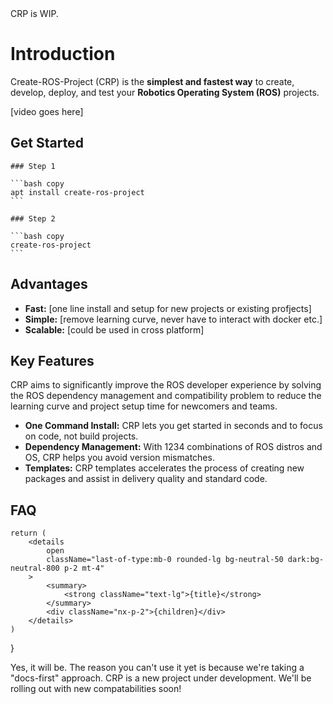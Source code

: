 
<Callout type="warning" emoji="⚠️">
    CRP is WIP.
</Callout>

# Introduction
Create-ROS-Project (CRP) is the **simplest and fastest way** to create, develop, deploy, and test your **Robotics Operating System (ROS)** projects.

[video goes here]


## Get Started
<Steps>

    ### Step 1

    ```bash copy
    apt install create-ros-project
    ```

    ### Step 2

    ```bash copy
    create-ros-project
    ```
</Steps>

## Advantages
- **Fast:** [one line install and setup for new projects or existing profjects]
- **Simple:** [remove learning curve, never have to interact with docker etc.]
- **Scalable:** [could be used in cross platform]

## Key Features
CRP aims to significantly improve the ROS developer experience by solving the ROS dependency management and compatibility problem to reduce the learning curve and project setup time for newcomers and teams.

- **One Command Install:** CRP lets you get started in seconds and to focus on code, not build projects.
- **Dependency Management:** With 1234 combinations of ROS distros and OS, CRP helps you avoid version mismatches.
- **Templates:** CRP templates accelerates the process of creating new packages and assist in delivery quality and standard code.


## FAQ

    return (
        <details
            open
            className="last-of-type:mb-0 rounded-lg bg-neutral-50 dark:bg-neutral-800 p-2 mt-4"
        >
            <summary>
                <strong className="text-lg">{title}</strong>
            </summary>
            <div className="nx-p-2">{children}</div>
        </details>
    )
}

<FAQBox title="Can I use Nextra with Next.js app router?">
    Yes, it will be. The reason you can't use it yet is because we're taking a "docs-first" approach.
</FAQBox>

<FAQBox title="Why are there only so few compatbiliity?">
    CRP is a new project under development. We'll be rolling out with new compatabilities soon!
</FAQBox>